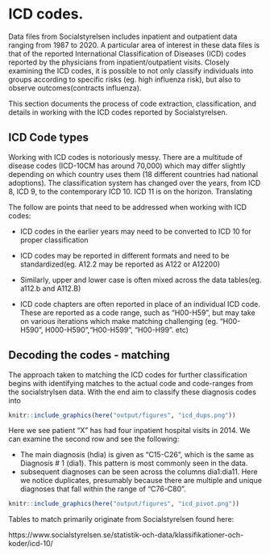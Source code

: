 
# ICD codes.

Data files from Socialstyrelsen includes inpatient and outpatient data ranging from 1987 to 2020.
A particular area of interest in these data files is that of the reported International Classification of Diseases (ICD) codes reported by the physicians from  inpatient/outpatient visits.
Closely examining the ICD codes, it is possible to not only classify individuals into groups  according to specific risks (eg. high influenza risk),
but also to observe outcomes(contracts influenza).

This section documents the process of code extraction,
classification, and details in working with the ICD codes reported by Socialstyrelsen. 

## ICD Code types

Working with ICD codes is notoriously messy.
There are a multitude of disease codes (ICD-10CM has around 70,000) which may differ slightly depending on which country uses them (18 different countries had national adoptions).
The classification system has changed over the years, from ICD 8, ICD 9, to the contemporary ICD 10.
ICD 11 is on the horizon.
Translating 

The follow are points that need to be addressed when working with ICD codes:

* ICD codes in the earlier years may need to be converted to ICD 10 for proper classification

* ICD codes may be reported in different formats and need to be standardized(eg. A12.2 may be reported as A122 or A12200)

* Similarly, upper and lower case is often mixed across the data tables(eg. a112.b and A112.B)

* ICD code chapters are often reported in place of an individual ICD code.
These are reported as a code range, such as "H00-H59", but may take on various iterations which make matching challenging (eg. "H00-H590", H000-H590","H00-H599", "H00-H99". etc)

## Decoding the codes - matching

The approach taken to matching the ICD codes for further classification begins with identifying matches to the actual code and code-ranges from the socialstrylsen data.
With the end aim to classify these diagnosis codes into


```r

knitr::include_graphics(here("output/figures", "icd_dups.png"))
```

Here we see patient "X" has had four inpatient hospital visits in 2014.  We can examine the second row and see the following:

* The main diagnosis (hdia) is given as "C15-C26", which is the same as Diagnosis # 1 (dia1).  This pattern is most commonly seen in the data.
* subsequent diagnoses can be seen across the columns dia1:dia11.  Here we notice duplicates, presumably because there are multiple and unique diagnoses that fall within the range of "C76-C80".

```r

knitr::include_graphics(here("output/figures", "icd_pivot.png"))
```


Tables to match primarily originate from Socialstyrelsen found here:

https://www.socialstyrelsen.se/statistik-och-data/klassifikationer-och-koder/icd-10/


